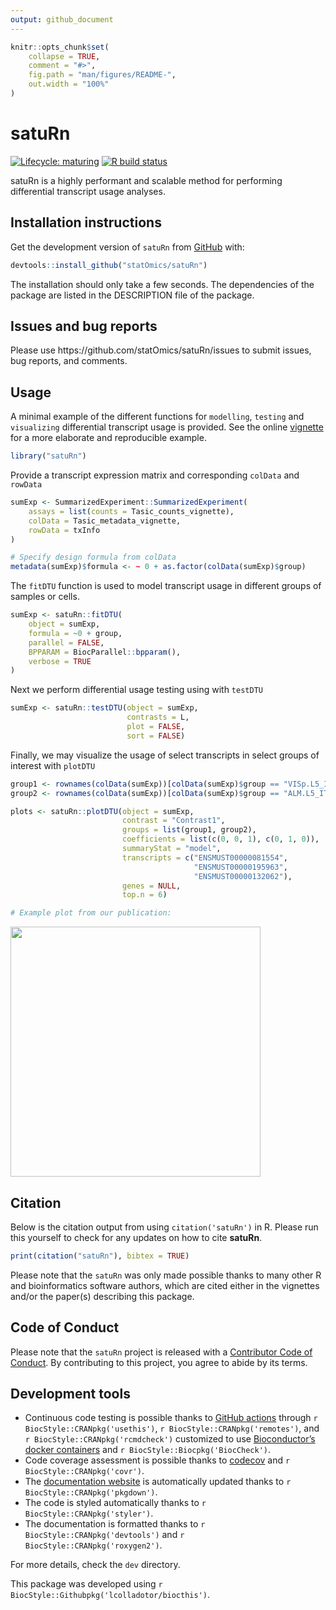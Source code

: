 ```yaml
---
output: github_document
---
```


<!-- README.md is generated from README.Rmd. Please edit that file -->

```r
knitr::opts_chunk$set(
    collapse = TRUE,
    comment = "#>",
    fig.path = "man/figures/README-",
    out.width = "100%"
)
```

# satuRn

<!-- badges: start -->
[![Lifecycle: maturing](https://img.shields.io/badge/lifecycle-maturing-blue.svg)](https://www.tidyverse.org/lifecycle/#maturing)
[![R build status](https://github.com/jgilis/satuRn/workflows/R-CMD-check-bioc/badge.svg)](https://github.com/jgilis/satuRn/actions)
<!-- badges: end -->

satuRn is a highly performant and scalable method for performing differential transcript usage analyses.

## Installation instructions

Get the development version of `satuRn` from [GitHub](https://github.com/) with:

```r
devtools::install_github("statOmics/satuRn")
```

The installation should only take a few seconds.
The dependencies of the package are listed in the DESCRIPTION file of the package.

## Issues and bug reports

Please use https://github.com/statOmics/satuRn/issues to submit issues, bug reports, and comments.

## Usage 

A minimal example of the different functions for `modelling`, `testing` and `visualizing` differential transcript usage is provided. See the online [vignette](https://github.com/jgilis/satuRn/blob/master/vignettes/Vignette.Rmd) for a more elaborate and reproducible example.

```r
library("satuRn")
```

Provide a transcript expression matrix and corresponding `colData` and `rowData`

```r
sumExp <- SummarizedExperiment::SummarizedExperiment(
    assays = list(counts = Tasic_counts_vignette),
    colData = Tasic_metadata_vignette,
    rowData = txInfo
)

# Specify design formula from colData
metadata(sumExp)$formula <- ~ 0 + as.factor(colData(sumExp)$group)
```

The `fitDTU` function is used to model transcript usage in different groups of samples or cells.

```r
sumExp <- satuRn::fitDTU(
    object = sumExp,
    formula = ~0 + group, 
    parallel = FALSE,
    BPPARAM = BiocParallel::bpparam(),
    verbose = TRUE
)
```

Next we perform differential usage testing using with `testDTU`

```r
sumExp <- satuRn::testDTU(object = sumExp, 
                          contrasts = L, 
                          plot = FALSE, 
                          sort = FALSE)
```

Finally, we may visualize the usage of select transcripts 
in select groups of interest with `plotDTU`

```r
group1 <- rownames(colData(sumExp))[colData(sumExp)$group == "VISp.L5_IT_VISp_Hsd11b1_Endou"]
group2 <- rownames(colData(sumExp))[colData(sumExp)$group == "ALM.L5_IT_ALM_Tnc"]

plots <- satuRn::plotDTU(object = sumExp, 
                         contrast = "Contrast1", 
                         groups = list(group1, group2), 
                         coefficients = list(c(0, 0, 1), c(0, 1, 0)), 
                         summaryStat = "model", 
                         transcripts = c("ENSMUST00000081554", 
                                         "ENSMUST00000195963", 
                                         "ENSMUST00000132062"), 
                         genes = NULL, 
                         top.n = 6)

# Example plot from our publication:
```

<img src="https://github.com/jgilis/satuRn/blob/master/man/figures/README-DTU_plot.png" width="400" />



## Citation

Below is the citation output from using `citation('satuRn')` in R. Please
run this yourself to check for any updates on how to cite __satuRn__.

```r
print(citation("satuRn"), bibtex = TRUE)
```

Please note that the `satuRn` was only made possible thanks to many other R and bioinformatics software authors, which are cited either in the vignettes and/or the paper(s) describing this package.

## Code of Conduct

Please note that the `satuRn` project is released with a [Contributor Code of Conduct](https://contributor-covenant.org/version/2/0/CODE_OF_CONDUCT.html). By contributing to this project, you agree to abide by its terms.

## Development tools

* Continuous code testing is possible thanks to [GitHub actions](https://www.tidyverse.org/blog/2020/04/usethis-1-6-0/)  through `r BiocStyle::CRANpkg('usethis')`, `r BiocStyle::CRANpkg('remotes')`, and `r BiocStyle::CRANpkg('rcmdcheck')` customized to use [Bioconductor's docker containers](https://www.bioconductor.org/help/docker/) and `r BiocStyle::Biocpkg('BiocCheck')`.
* Code coverage assessment is possible thanks to [codecov](https://codecov.io/gh) and `r BiocStyle::CRANpkg('covr')`.
* The [documentation website](http://jgilis.github.io/satuRn) is automatically updated thanks to `r BiocStyle::CRANpkg('pkgdown')`.
* The code is styled automatically thanks to `r BiocStyle::CRANpkg('styler')`.
* The documentation is formatted thanks to `r BiocStyle::CRANpkg('devtools')` and `r BiocStyle::CRANpkg('roxygen2')`.

For more details, check the `dev` directory.

This package was developed using `r BiocStyle::Githubpkg('lcolladotor/biocthis')`.


